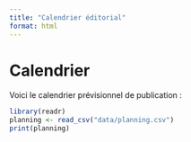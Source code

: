 ```yaml
---
title: "Calendrier éditorial"
format: html
---
```


# Calendrier

Voici le calendrier prévisionnel de publication :

```r
library(readr)
planning <- read_csv("data/planning.csv")
print(planning)
```